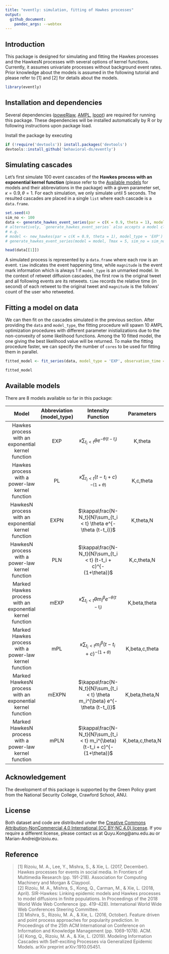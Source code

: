 ```yaml
---
title: "evently: simulation, fitting of Hawkes processes"
output:
  github_document:
    pandoc_args: --webtex
---
```

## Introduction

This package is designed for simulating and fitting the Hawkes processes and the HawkesN processes with several options of kernel functions. Currently, it assumes univariate processes without background event rates. Prior knowledge about the models is assumed in the following tutorial and please refer to [1] and [2] for details about the models.

```r
library(evently)
```

## Installation and dependencies
Several dependencies ([poweRlaw](https://cran.r-project.org/web/packages/poweRlaw/poweRlaw.pdf), [AMPL](https://ampl.com/), [Ipopt](https://www.coin-or.org/Ipopt/documentation/)) are required for running this package. These dependencies will be installed automatically by R or by following instructions upon package load.
 
Install the package by executing
```r
if (!require('devtools')) install.packages('devtools')
devtools::install_github('behavioral-ds/evently')
```

## Simulating cascades

Let's first simulate 100 event cascades of the **Hawkes process with an exponential kernel function** (please refer to the [Available models](#available-models) for models and their abbreviations in the package) with a given parameter set, $\kappa = 0.9, \theta = 1$. For each simulation, we only simulate until 5 seconds. The resulted cascades are placed in a single `list` where each cascade is a `data.frame`.

```r
set.seed(4)
sim_no <- 100
data <- generate_hawkes_event_series(par = c(K = 0.9, theta = 1), model_type = 'EXP', Tmax = 5, sim_no = sim_no)
# alternatively, `generate_hawkes_event_series` also accepts a model class object
# e.g.
# model <- new_hawkes(par = c(K = 0.9, theta = 1), model_type = 'EXP')
# generate_hawkes_event_series(model = model, Tmax = 5, sim_no = sim_no)

head(data[[1]])
```
A simulated process is represented by a `data.frame` where each row is an event. `time` indicates the event happening time, while `magnitude` is the event mark information which is always 1 if `model_type` is an unmarked model. In the context of retweet diffusion cascades, the first row is the original tweet and all following events are its retweets. `time` records the relative time (in second) of each retweet to the original tweet and `magnitude` is the follows' count of the user who retweeted.

## Fitting a model on data

We can then fit on the cascades simulated in the previous section. After providing the `data` and `model_type`, the fitting procedure will spawn 10 AMPL optimization procedures with different parameter inistializations due to the non-convexity of some likelihood functions. Among the 10 fitted model, the one giving the best likelihood value will be returned. To make the fitting procedure faster, we can specify the number of `cores` to be used for fitting them in parallel.
```r
fitted_model <- fit_series(data, model_type = 'EXP', observation_time = 5, cores = 10)

fitted_model
```

## Available models

There are 8 models available so far in this package:

|                            Model                           | Abbreviation (model_type) |                              Intensity Function                              |    Parameters    |
|:----------------------------------------------------------:|:-------------------------:|:----------------------------------------------------------------------------:|:----------------:|
|     Hawkes process with an exponential kernel function     |            EXP            |               $\kappa\sum_{t_i < t} \theta e^{-\theta (t-t_i)}$              |      K,theta     |
|       Hawkes process with a power-law kernel function      |             PL            |               $\kappa\sum_{t_i < t} (t-t_i + c)^{-(1+\theta)}$               |     K,c,theta    |
|     HawkesN process with an exponential kernel function    |            EXPN           |       $\kappa\frac{N-N_t}{N}\sum_{t_i < t} \theta e^{-\theta (t-t_i)}$       |     K,theta,N    |
|      HawkesN process with a power-law kernel function      |            PLN            |        $\kappa\frac{N-N_t}{N}\sum_{t_i < t} (t-t_i + c)^{-(1+\theta)}$       |    K,c,theta,N   |
|  Marked Hawkes process with an exponential kernel function |            mEXP           |         $\kappa\sum_{t_i < t} \theta m_i^{\beta} e^{-\theta (t-t_i)}$        |   K,beta,theta   |
|   Marked Hawkes process with a power-law kernel function   |            mPL            |  $\kappa\sum_{t_i < t} m_i^{\beta} (t-t_i + c)^{-(1+\theta)}$ |  K,beta,c,theta  |
| Marked HawkesN process with an exponential kernel function |           mEXPN           | $\kappa\frac{N-N_t}{N}\sum_{t_i < t} \theta m_i^{\beta} e^{-\theta (t-t_i)}$ |  K,beta,theta,N  |
|   Marked HawkesN process with a power-law kernel function  |            mPLN           |  $\kappa\frac{N-N_t}{N}\sum_{t_i < t} m_i^{\beta}(t-t_i + c)^{-(1+\theta)}$  | K,beta,c,theta,N |

## Acknowledgement

The development of this package is supported by the Green Policy grant from the National Security College, Crawford School, ANU.

## License

Both dataset and code are distributed under the [Creative Commons Attribution-NonCommercial 4.0 International (CC BY-NC 4.0) license](https://creativecommons.org/licenses/by-nc/4.0/). If you require a different license, please contact us at Quyu.Kong@anu.edu.au or Marian-Andrei@rizoiu.eu.

## Reference

> [1] Rizoiu, M. A., Lee, Y., Mishra, S., & Xie, L. (2017, December). Hawkes processes for events in social media. In Frontiers of Multimedia Research (pp. 191-218). Association for Computing Machinery and Morgan & Claypool.  
[2] Rizoiu, M. A., Mishra, S., Kong, Q., Carman, M., & Xie, L. (2018, April). SIR-Hawkes: Linking epidemic models and Hawkes processes to model diffusions in finite populations. In Proceedings of the 2018 World Wide Web Conference (pp. 419-428). International World Wide Web Conferences Steering Committee.  
[3] Mishra, S., Rizoiu, M. A., & Xie, L. (2016, October). Feature driven and point process approaches for popularity prediction. In Proceedings of the 25th ACM International on Conference on Information and Knowledge Management (pp. 1069-1078). ACM.  
[4] Kong, Q., Rizoiu, M. A., & Xie, L. (2019). Modeling Information Cascades with Self-exciting Processes via Generalized Epidemic Models. arXiv preprint arXiv:1910.05451.  
